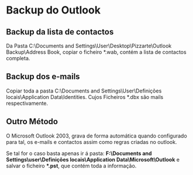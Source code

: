 =Backup do Outlook=
==Backup da lista de contactos==

Da Pasta C:\Documents and Settings\User\Desktop\Pizzarte\Outlook Backup\Address Book, copiar o ficheiro *.wab, contém a lista de contactos completa.

==Backup dos e-mails==

Copiar toda a pasta C:\Documents and Settings\User\Definições locais\Application Data\Identities. Cujos Ficheiros *.dbx são 
mails respectivamente.

==Outro Método==
O Microsoft Outlook 2003, grava de forma automática quando configurado para tal, os e-mails e contactos assim como regras 
criadas no outlook. 
 
Se tal for o caso basta apenas ir á pasta:
'''F:\Documents and Settings\user\Definições locais\Application  Data\Microsoft\Outlook''' e salvar o ficheiro '''*.pst''', que contém
toda a informação.

